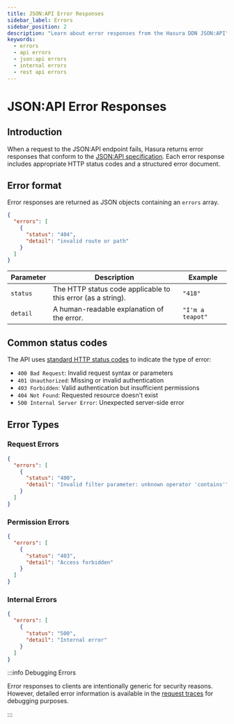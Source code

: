 ```yaml
---
title: JSON:API Error Responses
sidebar_label: Errors
sidebar_position: 2
description: "Learn about error responses from the Hasura DDN JSON:API"
keywords:
  - errors
  - api errors
  - json:api errors
  - internal errors
  - rest api errors
---
```


# JSON:API Error Responses

## Introduction

When a request to the JSON:API endpoint fails, Hasura returns error responses that conform to the
[JSON:API specification](https://jsonapi.org/format/#errors). Each error response includes appropriate HTTP status codes
and a structured error document.

## Error format

Error responses are returned as JSON objects containing an `errors` array.

```json title="Each error object in the array a status code and message:"
{
  "errors": [
    {
      "status": "404",
      "detail": "invalid route or path"
    }
  ]
}
```

| Parameter | Description                                                  | Example          |
| --------- | ------------------------------------------------------------ | ---------------- |
| `status`  | The HTTP status code applicable to this error (as a string). | `"418"`          |
| `detail`  | A human-readable explanation of the error.                   | `"I'm a teapot"` |

## Common status codes

The API uses [standard HTTP status codes](https://developer.mozilla.org/en-US/docs/Web/HTTP/Status) to indicate the type
of error:

- `400 Bad Request`: Invalid request syntax or parameters
- `401 Unauthorized`: Missing or invalid authentication
- `403 Forbidden`: Valid authentication but insufficient permissions
- `404 Not Found`: Requested resource doesn't exist
- `500 Internal Server Error`: Unexpected server-side error

## Error Types

### Request Errors

```json title="Request errors occur when the client sends an invalid request. E.g.:"
{
  "errors": [
    {
      "status": "400",
      "detail": "Invalid filter parameter: unknown operator 'contains'"
    }
  ]
}
```

### Permission Errors

```json title="When a user attempts to access a resource without proper permissions:"
{
  "errors": [
    {
      "status": "403",
      "detail": "Access forbidden"
    }
  ]
}
```

### Internal Errors

```json title="For security reasons, internal errors return a generic message without exposing implementation details:"
{
  "errors": [
    {
      "status": "500",
      "detail": "Internal error"
    }
  ]
}
```

:::info Debugging Errors

Error responses to clients are intentionally generic for security reasons. However, detailed error information is
available in the [request traces](/observability/built-in/traces.mdx) for debugging purposes.

:::
